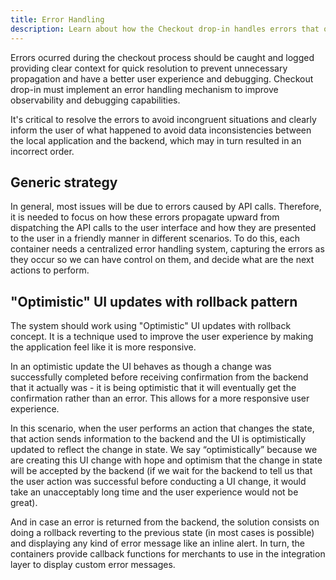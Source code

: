 ```yaml
---
title: Error Handling
description: Learn about how the Checkout drop-in handles errors that occur during the checkout process.
---
```


Errors ocurred during the checkout process should be caught and logged providing clear context for quick resolution to prevent unnecessary propagation and have a better user experience and debugging. Checkout drop-in must implement an error handling mechanism to improve observability and debugging capabilities.

It's critical to resolve the errors to avoid incongruent situations and clearly inform the user of what happened to avoid data inconsistencies between the local application and the backend, which may in turn resulted in an incorrect order.

## Generic strategy

In general, most issues will be due to errors caused by API calls. Therefore, it is needed to focus on how these errors propagate upward from dispatching the API calls to the user interface and how they are presented to the user in a friendly manner in different scenarios. To do this, each container needs a centralized error handling system, capturing the errors as they occur so we can have control on them, and decide what are the next actions to perform.

## "Optimistic" UI updates with rollback pattern

The system should work using "Optimistic" UI updates with rollback concept. It is a technique used to improve the user experience by making the application feel like it is more responsive.

In an optimistic update the UI behaves as though a change was successfully completed before receiving confirmation from the backend that it actually was - it is being optimistic that it will eventually get the confirmation rather than an error. This allows for a more responsive user experience.

In this scenario, when the user performs an action that changes the state, that action sends information to the backend and the UI is optimistically updated to reflect the change in state. We say “optimistically” because we are creating this UI change with hope and optimism that the change in state will be accepted by the backend (if we wait for the backend to tell us that the user action was successful before conducting a UI change, it would take an unacceptably long time and the user experience would not be great).

And in case an error is returned from the backend, the solution consists on doing a rollback reverting to the previous state (in most cases is possible) and displaying any kind of error message like an inline alert. In turn, the containers provide callback functions for merchants to use in the integration layer to display custom error messages.
